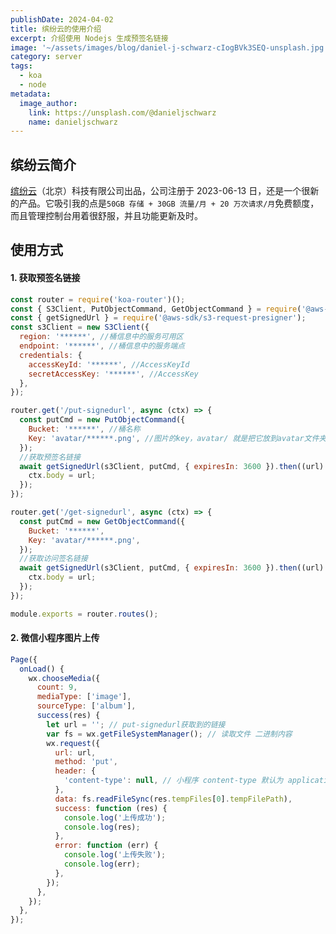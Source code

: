 ```yaml
---
publishDate: 2024-04-02
title: 缤纷云的使用介绍
excerpt: 介绍使用 Nodejs 生成预签名链接
image: '~/assets/images/blog/daniel-j-schwarz-cIogBVk3SEQ-unsplash.jpg'
category: server
tags:
  - koa
  - node
metadata:
  image_author:
    link: https://unsplash.com/@danieljschwarz
    name: danieljschwarz
---
```


## 缤纷云简介

[缤纷云](https://www.bitiful.com/)（北京）科技有限公司出品，公司注册于 2023-06-13 日，还是一个很新的产品。它吸引我的点是`50GB 存储 + 30GB 流量/月 + 20 万次请求/月`免费额度，而且管理控制台用着很舒服，并且功能更新及时。

## 使用方式

#### 1. 获取预签名链接

```javascript
const router = require('koa-router')();
const { S3Client, PutObjectCommand, GetObjectCommand } = require('@aws-sdk/client-s3');
const { getSignedUrl } = require('@aws-sdk/s3-request-presigner');
const s3Client = new S3Client({
  region: '******', //桶信息中的服务可用区
  endpoint: '******', //桶信息中的服务端点
  credentials: {
    accessKeyId: '******', //AccessKeyId
    secretAccessKey: '******', //AccessKey
  },
});

router.get('/put-signedurl', async (ctx) => {
  const putCmd = new PutObjectCommand({
    Bucket: '******', //桶名称
    Key: 'avatar/******.png', //图片的key，avatar/ 就是把它放到avatar文件夹下
  });
  //获取预签名链接
  await getSignedUrl(s3Client, putCmd, { expiresIn: 3600 }).then((url) => {
    ctx.body = url;
  });
});

router.get('/get-signedurl', async (ctx) => {
  const putCmd = new GetObjectCommand({
    Bucket: '******',
    Key: 'avatar/******.png',
  });
  //获取访问签名链接
  await getSignedUrl(s3Client, putCmd, { expiresIn: 3600 }).then((url) => {
    ctx.body = url;
  });
});

module.exports = router.routes();
```

#### 2. 微信小程序图片上传

```javascript
Page({
  onLoad() {
    wx.chooseMedia({
      count: 9,
      mediaType: ['image'],
      sourceType: ['album'],
      success(res) {
        let url = ''; // put-signedurl获取到的链接
        var fs = wx.getFileSystemManager(); // 读取文件 二进制内容
        wx.request({
          url: url,
          method: 'put',
          header: {
            'content-type': null, // 小程序 content-type 默认为 application/json， 这里强制为 null
          },
          data: fs.readFileSync(res.tempFiles[0].tempFilePath),
          success: function (res) {
            console.log('上传成功');
            console.log(res);
          },
          error: function (err) {
            console.log('上传失败');
            console.log(err);
          },
        });
      },
    });
  },
});
```
